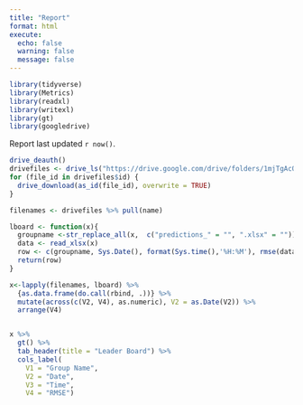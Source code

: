 ```yaml
---
title: "Report"
format: html
execute: 
  echo: false
  warning: false
  message: false
---
```


```r
library(tidyverse)
library(Metrics)
library(readxl)
library(writexl)
library(gt)
library(googledrive)
```




Report last updated `r now()`.

```r
drive_deauth()
drivefiles <- drive_ls("https://drive.google.com/drive/folders/1mjTgAcQxl23c0nfKCqqrVJfNXtvU4A2l")
for (file_id in drivefiles$id) {
  drive_download(as_id(file_id), overwrite = TRUE)
}

filenames <- drivefiles %>% pull(name)

lboard <- function(x){
  groupname <-str_replace_all(x,  c("predictions_" = "", ".xlsx" = ""))
  data <- read_xlsx(x)
  row <- c(groupname, Sys.Date(), format(Sys.time(),'%H:%M'), rmse(data$y, data$yhat))
  return(row)
}

x<-lapply(filenames, lboard) %>% 
  {as.data.frame(do.call(rbind, .))} %>% 
  mutate(across(c(V2, V4), as.numeric), V2 = as.Date(V2)) %>%
  arrange(V4)


x %>%
  gt() %>%
  tab_header(title = "Leader Board") %>%
  cols_label(
    V1 = "Group Name",
    V2 = "Date",
    V3 = "Time",
    V4 = "RMSE")
```
